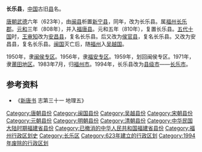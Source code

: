 '''长乐县'''，[[中国|中国]]古旧[[县|县]]名。

[[唐朝|唐朝]][[武德|武德]]六年（623年），由[[闽县|闽县]]析置[[新宁县_(唐朝)|新宁县]]，同年，改为长乐县。属[[福州_(福建)|福州]][[长乐郡_(唐朝)|长乐郡]]。[[元和_(唐朝)|元和]]三年（808年），并入[[福唐县|福唐县]]。元和五年（810年），复置长乐县。[[五代十国|五代十国]]时，[[王审知|王审知]]改为[[安昌县|安昌县]]，复名长乐县。后又改为[[侯官县|侯官县]]，复名长乐县。又改为安昌县，复名长乐县。[[闽_(十国)|闽国]]灭亡后，随[[福州_(福建)|福州]]入[[吴越国|吴越国]]。

1950年，隶[[闽侯专区|闽侯专区]]。1956年，隶[[福安专区|福安专区]]。1959年，划回闽侯专区。1971年，隶[[莆田地区|莆田地区]]。1983年7月，归[[福州市|福州市]]。1994年，长乐县改为[[县级市|县级市]]——[[长乐市|长乐市]]。

== 参考资料 ==
*《[[新唐书|新唐书]] 志第三十一 地理五》

{{中華民國福建省行政區劃}}
{{福建行政区划小作品}}
[[Category:唐朝县份|Category:唐朝县份]]
[[Category:闽国县份|Category:闽国县份]]
[[Category:吴越县份|Category:吴越县份]]
[[Category:宋朝县份|Category:宋朝县份]]
[[Category:元朝县份|Category:元朝县份]]
[[Category:明朝县份|Category:明朝县份]]
[[Category:清朝县份|Category:清朝县份]]
[[Category:中华民国大陆时期福建省县份|Category:中华民国大陆时期福建省县份]]
[[Category:已撤消的中华人民共和国福建省县份|Category:已撤消的中华人民共和国福建省县份]]
[[Category:福州行政区划史|Category:福州行政区划史]]
[[Category:长乐区|Category:长乐区]]
[[Category:623年建立的行政区划|Category:623年建立的行政区划]]
[[Category:1994年废除的行政区划|Category:1994年废除的行政区划]]